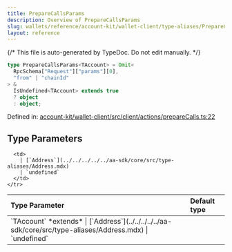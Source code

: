 ```yaml
---
title: PrepareCallsParams
description: Overview of PrepareCallsParams
slug: wallets/reference/account-kit/wallet-client/type-aliases/PrepareCallsParams
layout: reference
---
```


{/* This file is auto-generated by TypeDoc. Do not edit manually. */}

```ts
type PrepareCallsParams<TAccount> = Omit<
  RpcSchema["Request"]["params"][0],
  "from" | "chainId"
> &
  IsUndefined<TAccount> extends true
  ? object
  : object;
```

Defined in: [account-kit/wallet-client/src/client/actions/prepareCalls.ts:22](https://github.com/alchemyplatform/aa-sdk/blob/17aad1f572375d42a06c7e3238078a88a435d459/account-kit/wallet-client/src/client/actions/prepareCalls.ts#L22)

## Type Parameters

<table>
  <thead>
    <tr>
      <th align="left">Type Parameter</th>
      <th align="left">Default type</th>
    </tr>
  </thead>

  <tbody>
    <tr>
      <td>
        `TAccount` *extends*
        | [`Address`](../../../../../aa-sdk/core/src/type-aliases/Address.mdx)
        | `undefined`
      </td>

      <td>
        | [`Address`](../../../../../aa-sdk/core/src/type-aliases/Address.mdx)
        | `undefined`
      </td>
    </tr>

  </tbody>
</table>
